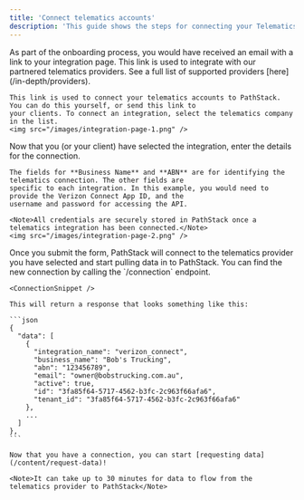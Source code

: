 ```yaml
---
title: 'Connect telematics accounts'
description: 'This guide shows the steps for connecting your Telematics account to PathStack so you can access unified device data.'
---
```


<Steps>
  <Step title="Get an integration link">
    As part of the onboarding process, you would have received an email with a link to your integration page. This link
    is used to integrate with our partnered telematics providers. See a full list of supported providers
    [here](/in-depth/providers).

    This link is used to connect your telematics accounts to PathStack. You can do this yourself, or send this link to
    your clients. To connect an integration, select the telematics company in the list.
    <img src="/images/integration-page-1.png" />

  </Step>
  <Step title="Connect your integration to PathStack">
    Now that you (or your client) have selected the integration, enter the details for the connection.

    The fields for **Business Name** and **ABN** are for identifying the telematics connection. The other fields are
    specific to each integration. In this example, you would need to provide the Verizon Connect App ID, and the
    username and password for accessing the API.

    <Note>All credentials are securely stored in PathStack once a telematics integration has been connected.</Note>
    <img src="/images/integration-page-2.png" />

  </Step>
  <Step title="You're connected!">
    Once you submit the form, PathStack will connect to the telematics provider you have selected and start pulling data
    in to PathStack. You can find the new connection by calling the `/connection` endpoint.

    <ConnectionSnippet />

    This will return a response that looks something like this:

    ```json
    {
      "data": [
        {
          "integration_name": "verizon_connect",
          "business_name": "Bob's Trucking",
          "abn": "123456789",
          "email": "owner@bobstrucking.com.au",
          "active": true,
          "id": "3fa85f64-5717-4562-b3fc-2c963f66afa6",
          "tenant_id": "3fa85f64-5717-4562-b3fc-2c963f66afa6"
        },
        ...
      ]
    },
    ```

    Now that you have a connection, you can start [requesting data](/content/request-data)!

    <Note>It can take up to 30 minutes for data to flow from the telematics provider to PathStack</Note>

  </Step>
</Steps>
